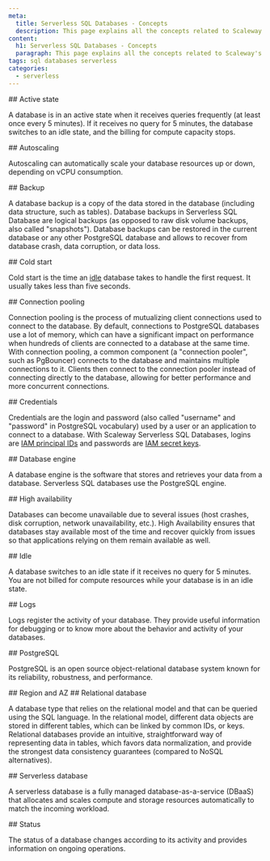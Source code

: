 ```yaml
---
meta:
  title: Serverless SQL Databases - Concepts
  description: This page explains all the concepts related to Scaleway's Serverless SQL Databases
content:
  h1: Serverless SQL Databases - Concepts
  paragraph: This page explains all the concepts related to Scaleway's Serverless SQL Databases
tags: sql databases serverless
categories:
  - serverless
---
```


<Concept opened>
## Active state

A database is in an active state when it receives queries frequently (at least once every 5 minutes). If it receives no query for 5 minutes, the database switches to an idle state, and the billing for compute capacity stops.
</Concept>

<Concept opened>
 ## Autoscaling

 Autoscaling can automatically scale your database resources up or down, depending on vCPU consumption.
</Concept>

<Concept opened>
## Backup

A database backup is a copy of the data stored in the database (including data structure, such as tables). Database backups in Serverless SQL Database are logical backups (as opposed to raw disk volume backups, also called "snapshots"). Database backups can be restored in the current database or any other PostgreSQL database and allows to recover from database crash, data corruption, or data loss.
</Concept>

<Concept opened>
## Cold start

Cold start is the time an [idle](#idle) database takes to handle the first request. It usually takes less than five seconds.
</Concept>

<Concept>
## Connection pooling

Connection pooling is the process of mutualizing client connections used to connect to the database. By default, connections to PostgreSQL databases use a lot of memory, which can have a significant impact on performance when hundreds of clients are connected to a database at the same time. With connection pooling, a common component (a "connection pooler", such as PgBouncer) connects to the database and maintains multiple connections to it. Clients then connect to the connection pooler instead of connecting directly to the database, allowing for better performance and more concurrent connections.  
</Concept>

<Concept>
## Credentials

Credentials are the login and password (also called "username" and "password" in PostgreSQL vocabulary) used by a user or an application to connect to a database. With Scaleway Serverless SQL Databases, logins are [IAM principal IDs](identity-and-access-management/iam/concepts/#principal) and passwords are [IAM secret keys](/identity-and-access-management/iam/concepts/#api-key).
</Concept>

<Concept>
## Database engine

A database engine is the software that stores and retrieves your data from a database. Serverless SQL databases use the PostgreSQL engine.
</Concept>

<Concept>
## High availability

Databases can become unavailable due to several issues (host crashes, disk corruption, network unavailability, etc.). High Availability ensures that databases stay available most of the time and recover quickly from issues so that applications relying on them remain available as well.
</Concept>

<Concept>
## Idle

A database switches to an idle state if it receives no query for 5 minutes. You are not billed for compute resources while your database is in an idle state.
</Concept>

<Concept>
## Logs

Logs register the activity of your database. They provide useful information for debugging or to know more about the behavior and activity of your databases.
</Concept>

<Concept>
## PostgreSQL

PostgreSQL is an open source object-relational database system known for its reliability, robustness, and performance. 
</Concept>

<Concept>
## Region and AZ

<Macro id="region-and-az" />

</Concept>

<Concept>
## Relational database

A database type that relies on the relational model and that can be queried using the SQL language. In the relational model, different data objects are stored in different tables, which can be linked by common IDs, or keys. Relational databases provide an intuitive, straightforward way of representing data in tables, which favors data normalization, and provide the strongest data consistency guarantees (compared to NoSQL alternatives).
</Concept>

<Concept>
## Serverless database

A serverless database is a fully managed database-as-a-service (DBaaS) that allocates and scales compute and storage resources automatically to match the incoming workload.
</Concept>

<Concept>
## Status

The status of a database changes according to its activity and provides information on ongoing operations.
</Concept>
